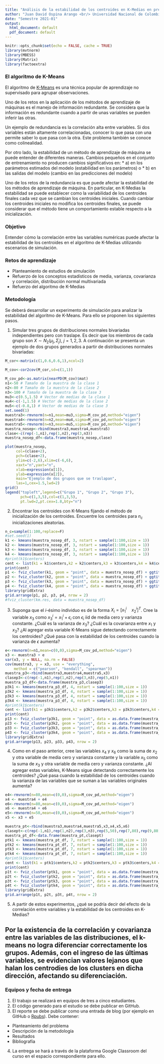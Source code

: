 ---
title: "Análisis de la estabilidad de los centroides en K-Medias en presencia de correlación"
author: "Juan David Ospina Arango <br/> Universidad Nacional de Colombia - Sede Medellín <br/> Departamento de Ciencias de la Computación y de la Decisión <br/> Decisiones bajo incertidumbre (Optimización para aprendizaje de máquina)"
date: "Semestre 2021-01"
output:
  html_document: default
  pdf_document: default
---

```{r setup, include=FALSE}
knitr::opts_chunk$set(echo = FALSE, cache = TRUE)
library(mvtnorm)
library(MBESS)
library(Matrix)
library(factoextra)
```

### El algoritmo de K-Means

El algoritmo de [K-Means](https://en.wikipedia.org/wiki/K-means_clustering) es una técnica popular de aprendizaje no supervisado para agrupar observaciones. 

Uno de los retos en la aplicación de los métodos de aprendizaje de máquinas es el manejo de información redundante. Se considera que la información es redundante cuando a partir de unas variables se pueden inferir las otras.

Un ejemplo de redundancia es la correlación alta entre variables. Si dos variables están altamente correlacionadas, conocer lo que pasa con una permite saber lo que pasa con la otra. Este problema también se conoce como colinealidad. 

Por otro lado, la estabilidad de un método de aprendizaje de máquina se puede entender de diferentes maneras. Cambios pequeños en el conjunto de entrenamiento no producen cambios significativos en:
* a) en los parámetros estimados del modelo (estabilidad en los parámetros) o 
* b) en las salidas del modelo (cambio en las predicciones del modelo)

Uno de los retos de la redundancia es que puede afectar la estabilidad de los métodos de aprendizaje de máquina. En particular, en K-Medias la estabilidad se puede establecer como la variabilidad de los centroides finales cada vez que se cambian los centroides iniciales. Cuando cambiar los centroides iniciales no modifica los centroides finales, se puede considerar que el método tiene un comportamiento estable respecto a la inicialización.


### Objetivo
Entender cómo la correlación entre las variables numéricas puede afectar la estabilidad de los centroides en el algoritmo de K-Medias utilizando escenarios de simulación.

### Retos de aprendizaje
* Planteamiento de estudios de simulación
* Refuerzo de los conceptos estadísticos de media, varianza, covarianza y correlación, distribución normal multivariada
* Refuerzo del algoritmo de K-Medias


### Metodología
Se deberá desarrollar un experimento de simulación para analizar la estabilidad del algoritmo de K-Means. Para ello se proponen los siguientes pasos.

1. Simular tres grupos de distribuciones normales bivariadas independientes pero con traslape. Es decir que los miembros de cada grupo son $X\sim N_2(\mu_j,\Sigma_j)$, $j=1,2,3$. A continuación se presenta un ejemplo de dos grupos generados a partir de distribuciones normales bivariadas:

```{r}
M_cor<-matrix(c(1,0.6,0.6,1),ncol=2)

M_cov<-cor2cov(M_cor,sd=c(1,1))

M_cov_pd<-as.matrix(nearPD(M_cov)$mat)
n1<-50 # Tamaño de la muestra de la clase 1
n2<-80 # Tamaño de la muestra de la clase 2
n3<-100 # Tamaño de la muestra de la clase 3
mu3<-c(0.5,1.5) # Vector de medias de la clase 1
mu4<-c(-1,1.5) # Vector de medias de la clase 2
mu5<-c(-0.8,1) # Vector de medias de la clase 3
set.seed(1)
muestra3<-rmvnorm(n=n1,mean=mu3,sigma=M_cov_pd,method="eigen")
muestra4<-rmvnorm(n=n2,mean=mu4,sigma=M_cov_pd,method="eigen")
muestra5<-rmvnorm(n=n3,mean=mu5,sigma=M_cov_pd,method="eigen")
muestra_nosep<-rbind(muestra3,muestra4,muestra5)
clase<-c(rep(-1,n1),rep(1,n2),rep(3,n3))
muestra_nosep_df<-data.frame(muestra_nosep,clase)

plot(muestra_nosep,
     col=(clase+2),
     pch=(clase+2),
     ylim=c(-2,6),xlim=c(-6,6),
     xaxt="n",yaxt="n",
     xlab=expression(x[1]),
     ylab=expression(x[2]),
     main="Ejemplo de dos grupos que se traslapan",
     las=1,cex=1.5,lwd=2)
grid()
legend("topleft",legend=c("Grupo 1", "Grupo 2", "Grupo 3"),
       pch=c(1,3,5),col=c(1,3,5),
       pt.lwd=2,pt.cex=1.8,bty="n")
```

2. Encontrar los centroides con K-Means fijando el método de inicialización de los centroides. Encuentre los centroides para $n_c$ inicializaciones aleatorias.
```{r}
n_c=sample(1:100,replace=F)
#set.seed(1)
k1 <- kmeans(muestra_nosep_df, 3, nstart = sample(1:100,size = 1))
k2 <- kmeans(muestra_nosep_df, 3, nstart = sample(1:100,size = 1))
k3 <- kmeans(muestra_nosep_df, 3, nstart = sample(1:100,size = 1))
k4 <- kmeans(muestra_nosep_df, 3, nstart = sample(1:100,size = 1))
#print(k1$centers)
cent <- list(k1 = k1$centers,k2 = k2$centers,k3 = k3$centers,k4 = k4$centers)
print(cent)
p1 <- fviz_cluster(k1, geom = "point", data = muestra_nosep_df) + ggtitle("k = 3")
p2 <- fviz_cluster(k2, geom = "point", data = muestra_nosep_df) + ggtitle("k = 3")
p3 <- fviz_cluster(k3, geom = "point", data = muestra_nosep_df) + ggtitle("k = 3")
p4 <- fviz_cluster(k4, geom = "point", data = muestra_nosep_df) + ggtitle("k = 3")
library(gridExtra)
grid.arrange(p1, p2, p3, p4, nrow = 2)
#fviz_cluster(km.res, data = muestra_nosep_df)
```

3. Suponga que el $i$-ésimo individuo es de la forma $X_i = [x_1^i \quad x_2^i]^T$. Cree la variable $x_3$ como $x_3^i=x_1^i+\epsilon_i$ con $\epsilon_i$ iid de media cero y varianza constante. ¿Cuál es la varianza de $x_3$? ¿Cuál es la covarianza entre $x_1$ y $x_3$? ¿Al agregar esta variable K-Means sigue detectando correctamente los centroides? ¿Qué pasa con la estabilidad de los centroides cuando la varianza de $\epsilon$ aumenta?
```{r}
e<-rmvnorm(n=n1,mean=c(0,0),sigma=M_cov_pd,method="eigen")
x3 <- muestra3 + e
var(x3, y = NULL, na.rm = FALSE)
cov(muestra3, y = x3, use = "everything",
    method = c("pearson", "kendall", "spearman"))
muestra_p3<-rbind(muestra3,muestra4,muestra5,x3)
clasep3<-c(rep(-1,n1),rep(1,n2),rep(3,n3),rep(5,n1))
muestra_p3_df<-data.frame(muestra_p3,clasep3)
p3k1 <- kmeans(muestra_p3_df, 4, nstart = sample(1:100,size = 1))
p3k2 <- kmeans(muestra_p3_df, 4, nstart = sample(1:100,size = 1))
p3k3 <- kmeans(muestra_p3_df, 4, nstart = sample(1:100,size = 1))
p3k4 <- kmeans(muestra_p3_df, 4, nstart = sample(1:100,size = 1))
#print(k1$centers)
cent <- list(k1 = p3k1$centers,k2 = p3k2$centers,k3 = p3k3$centers,k4 = p3k4$centers)
print(cent)
p13 <- fviz_cluster(p3k1, geom = "point", data = as.data.frame(muestra_p3)) + ggtitle("k = 4")
p23 <- fviz_cluster(p3k2, geom = "point", data = as.data.frame(muestra_p3)) + ggtitle("k = 4")
p33 <- fviz_cluster(p3k3, geom = "point", data = as.data.frame(muestra_p3)) + ggtitle("k = 4")
p43 <- fviz_cluster(p3k4, geom = "point", data = as.data.frame(muestra_p3)) + ggtitle("k = 4")
library(gridExtra)
grid.arrange(p13, p23, p33, p43, nrow = 2)

```

4. Como en el paso anterior, cree las variables $x_4$ y $x_6$ como la suma de $x_2$ y otra variable de media cero y varianza constante y la variable $x_5$ como la suma de $x_3$ y otra variable de media cero y varianza constante. ¿Al agregar estas variables, K-Means sigue detectando correctamente los centroides? ¿Qué pasa cuando la estabilidad de los centroides cuando la varianza de las variables que se suman a las variables originales aumenta?
```{r}
e4<-rmvnorm(n=80,mean=c(0,0),sigma=M_cov_pd,method="eigen")
x4 <- muestra4 + e4
e6<-rmvnorm(n=80,mean=c(0,0),sigma=M_cov_pd,method="eigen")
x6 <- muestra4 + e6
e5<-rmvnorm(n=50,mean=c(0,0),sigma=M_cov_pd,method="eigen")
x5 <- x3 + e5

muestra_pt<-rbind(muestra3,muestra4,muestra5,x3,x4,x5,x6)
clasept<-c(rep(-1,n1),rep(1,n2),rep(3,n3),rep(5,50),rep(7,80),rep(9,80),rep(11,50))
muestra_pt_df<-data.frame(muestra_pt,clasept)
ptk1 <- kmeans(muestra_pt_df, 7, nstart = sample(1:100,size = 1))
ptk2 <- kmeans(muestra_pt_df, 7, nstart = sample(1:100,size = 1))
ptk3 <- kmeans(muestra_pt_df, 7, nstart = sample(1:100,size = 1))
ptk4 <- kmeans(muestra_pt_df, 7, nstart = sample(1:100,size = 1))
#print(k1$centers)
cent <- list(k1 = ptk1$centers,k2 = ptk2$centers,k3 = ptk3$centers,k4 = ptk4$centers)
print(cent)
p1t <- fviz_cluster(ptk1, geom = "point", data = as.data.frame(muestra_pt)) + ggtitle("k = 7")
p2t <- fviz_cluster(ptk2, geom = "point", data = as.data.frame(muestra_pt)) + ggtitle("k = 7")
p3t <- fviz_cluster(ptk3, geom = "point", data = as.data.frame(muestra_pt)) + ggtitle("k = 7")
p4t <- fviz_cluster(ptk4, geom = "point", data = as.data.frame(muestra_pt)) + ggtitle("k = 7")
library(gridExtra)
grid.arrange(p1t, p2t, p3t, p4t, nrow = 2)
```

5. A partir de estos experimentos, ¿qué se podría decir del efecto de la correlación entre variables y la estabilidad de los centroides en K-Medias?

## Por la existencia de la correlación y covarianza entre las variables de las distribuciones, el k-means no logra diferenciar correctamente los grupos. Además, con el ingreso de las últimas variables, se evidencian valores lejanos que halan los centrodies de los clusters en dicha dirección, afectando su diferenciación.


### Equipos y fecha de entrega
1. El trabajo se realizará en equipos de tres a cinco estudiantes.
2. El código generado para el estudio se debe publicar en GitHub.
3. El reporte se debe publicar como una entrada de blog (por ejemplo en GitHub o [Rpubs](https://rpubs.com)). Debe contener:
 + Planteamiento del problema
 + Descripción de la metodología
 + Resultados
 + Bibliografía
4. La entrega se hará a través de la plataforma Google Classroom del curso en el espacio correspondiente para ello.


